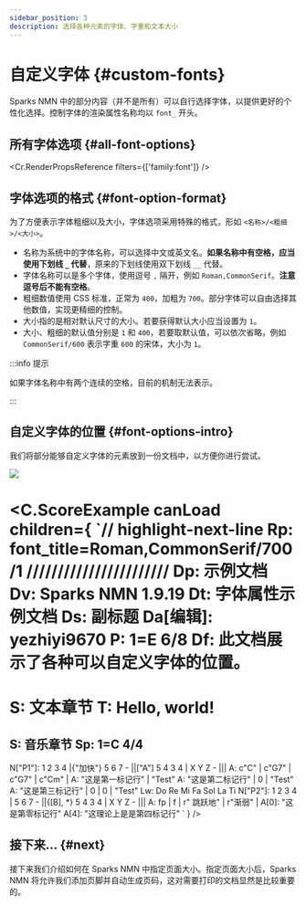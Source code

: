 ```yaml
---
sidebar_position: 3
description: 选择各种元素的字体、字重和文本大小
---
```


# 自定义字体 {#custom-fonts}

Sparks NMN 中的部分内容（并不是所有）可以自行选择字体，以提供更好的个性化选择。控制字体的渲染属性名称均以 `font_` 开头。

## 所有字体选项 {#all-font-options}

<Cr.RenderPropsReference filters={['family:font']} />

## 字体选项的格式 {#font-option-format}

为了方便表示字体粗细以及大小，字体选项采用特殊的格式，形如 `<名称>/<粗细>/<大小>`。

- 名称为系统中的字体名称，可以选择中文或英文名。**如果名称中有空格，应当使用下划线 `_` 代替**，原来的下划线使用双下划线 `__` 代替。
- 字体名称可以是多个字体，使用逗号 `,` 隔开，例如 `Roman,CommonSerif`。**注意逗号后不能有空格**。
- 粗细数值使用 CSS 标准，正常为 `400`，加粗为 `700`。部分字体可以自由选择其他数值，实现更精细的控制。
- 大小指的是相对默认尺寸的大小。若要获得默认大小应当设置为 `1`。
- 大小、粗细的默认值分别是 `1` 和 `400`，若要取默认值，可以依次省略，例如 `CommonSerif/600` 表示字重 `600` 的宋体，大小为 `1`。

:::info 提示

如果字体名称中有两个连续的空格，目前的机制无法表示。

:::


<FontInfo />

## 自定义字体的位置 {#font-options-intro}

我们将部分能够自定义字体的元素放到一份文档中，以方便你进行尝试。

![](./assets/custom-fonts.png)

<C.ScoreExample canLoad children={
`// highlight-next-line
Rp: font_title=Roman,CommonSerif/700/1
///////////////////////
Dp: 示例文档
Dv: Sparks NMN 1.9.19
Dt: 字体属性示例文档
Ds: 副标题
Da[编辑]: yezhiyi9670
P: 1=E 6/8
Df: 此文档展示了各种可以自定义字体的位置。
====
S: 文本章节
T: Hello, world!
====
S: 音乐章节
Sp: 1=C 4/4
---
N["P1"]: 1 2 3 4 |{"加快"} 5 6 7 - ||["A"] 5 4 3 4 | X Y Z - |||
A: c"C" | c"G7" | c"G7" | c"Cm" |
A: "这是第一标记行" | "Test"
A: "这是第二标记行" | 0 | "Test"
A: "这是第三标记行" | 0 | 0 | "Test"
Lw: Do Re Mi Fa Sol La Ti
N["P2"]: 1 2 3 4 | 5 6 7 - ||{[B], *} 5 4 3 4 | X Y Z - |||
A: fp | f | r"  跳跃地" | r"渐弱" |
A[0]: "这是第零标记行"
A[4]: "这理论上是是第四标记行"
`
} />

## 接下来... {#next}

接下来我们介绍如何在 Sparks NMN 中指定页面大小。指定页面大小后，Sparks NMN 将允许我们添加页脚并自动生成页码，这对需要打印的文档显然是比较重要的。
